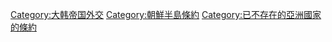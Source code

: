 [[Category:大韩帝国外交|Category:大韩帝国外交]]
[[Category:朝鮮半島條約|Category:朝鮮半島條約]]
[[Category:已不存在的亞洲國家的條約|Category:已不存在的亞洲國家的條約]]